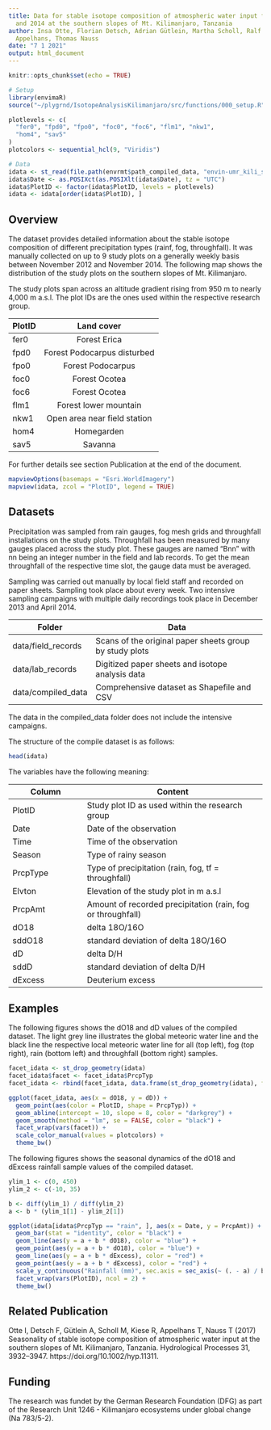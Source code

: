 ```yaml
---
title: Data for stable isotope composition of atmospheric water input for 2013
  and 2014 at the southern slopes of Mt. Kilimanjaro, Tanzania
author: Insa Otte, Florian Detsch, Adrian Gütlein, Martha Scholl, Ralf Kiese, Tim
  Appelhans, Thomas Nauss
date: "7 1 2021"
output: html_document
---
```


```r
knitr::opts_chunk$set(echo = TRUE)

# Setup
library(envimaR)
source("~/plygrnd/IsotopeAnalysisKilimanjaro/src/functions/000_setup.R")

plotlevels <- c(
  "fer0", "fpd0", "fpo0", "foc0", "foc6", "flm1", "nkw1",
  "hom4", "sav5"
)
plotcolors <- sequential_hcl(9, "Viridis")

# Data
idata <- st_read(file.path(envrmt$path_compiled_data, "envin-umr_kili_stable-isotopes_precipitation_2012-2014.shp"))
idata$Date <- as.POSIXct(as.POSIXlt(idata$Date), tz = "UTC")
idata$PlotID <- factor(idata$PlotID, levels = plotlevels)
idata <- idata[order(idata$PlotID), ]
```

## Overview

The dataset provides detailed information about the stable isotope composition of different precipitation types (rainf, fog, throughfall). It was manually collected on up to 9 study plots on a generally weekly basis between November 2012 and November 2014. The following map shows the distribution of the study plots on the southern slopes of Mt. Kilimanjaro. 

The study plots span across an altitude gradient rising from 950 m to nearly 4,000 m a.s.l. The plot IDs are the ones used within the respective research group.

| PlotID | Land cover |
|--------|:----------:|
| fer0   | Forest Erica |
| fpd0   | Forest Podocarpus disturbed |
| fpo0   | Forest Podocarpus |
| foc0   | Forest Ocotea |
| foc6   | Forest Ocotea |
| flm1   | Forest lower mountain |
| nkw1   | Open area near field station |
| hom4   | Homegarden |
| sav5   | Savanna |

For further details see section Publication at the end of the document.

```r
mapviewOptions(basemaps = "Esri.WorldImagery")
mapview(idata, zcol = "PlotID", legend = TRUE)
```

## Datasets

Precipitation was sampled from rain gauges, fog mesh grids and throughfall installations on the study plots. Throughfall has been measured by many gauges placed across the study plot. These gauges are named "Bnn" with nn being an integer number in the field and lab records. To get the mean throughfall of the respective time slot, the gauge data must be averaged.  

Sampling was carried out manually by local field staff and recorded on paper sheets. Sampling took place about every week. Two intensive sampling campaigns with multiple daily recordings took place in December 2013 and April 2014.

| Folder              | Data                                                    |
|---------------------|---------------------------------------------------------|
| data/field_records  | Scans of the original paper sheets group by study plots |
| data/lab_records    | Digitized paper sheets and isotope analysis data        |
| data/compiled_data  | Comprehensive dataset as Shapefile and CSV              |

The data in the compiled_data folder does not include the intensive campaigns.

The structure of the compile dataset is as follows:

```r
head(idata)
```

The variables have the following meaning:

| Column              | Content                                          |
|---------------------|--------------------------------------------------|
| PlotID   | Study plot ID as used within the research group             |
| Date     | Date of the observation                                     |
| Time     | Time of the observation                                     |
| Season   | Type of rainy season                                        |
| PrcpType | Type of precipitation (rain, fog, tf = throughfall)         |
| Elvton   | Elevation of the study plot in m a.s.l                      |
| PrcpAmt  | Amount of recorded precipitation (rain, fog or throughfall) |
| dO18     | delta 18O/16O                                               |
| sddO18   | standard deviation of delta 18O/16O                         |
| dD       | delta D/H                                                   | 
| sddD     | standard deviation of delta D/H                             | 
| dExcess  | Deuterium excess                                            | 


## Examples 

The following figures shows the dO18 and dD values of the compiled dataset. The light grey line illustrates the global meteoric water line and the black line the respective local meteoric water line for all (top left), fog (top right), rain (bottom left) and throughfall (bottom right) samples.

```r
facet_idata <- st_drop_geometry(idata)
facet_idata$facet <- facet_idata$PrcpTyp
facet_idata <- rbind(facet_idata, data.frame(st_drop_geometry(idata), facet = "all"))

ggplot(facet_idata, aes(x = dO18, y = dD)) +
  geom_point(aes(color = PlotID, shape = PrcpTyp)) +
  geom_abline(intercept = 10, slope = 8, color = "darkgrey") +
  geom_smooth(method = "lm", se = FALSE, color = "black") +
  facet_wrap(vars(facet)) +
  scale_color_manual(values = plotcolors) +
  theme_bw()
```


The following figures shows the seasonal dynamics of the dO18 and dExcess rainfall sample values of the compiled dataset.

```r
ylim_1 <- c(0, 450)
ylim_2 <- c(-10, 35)

b <- diff(ylim_1) / diff(ylim_2)
a <- b * (ylim_1[1] - ylim_2[1])

ggplot(idata[idata$PrcpTyp == "rain", ], aes(x = Date, y = PrcpAmt)) +
  geom_bar(stat = "identity", color = "black") +
  geom_line(aes(y = a + b * dO18), color = "blue") +
  geom_point(aes(y = a + b * dO18), color = "blue") +
  geom_line(aes(y = a + b * dExcess), color = "red") +
  geom_point(aes(y = a + b * dExcess), color = "red") +
  scale_y_continuous("Rainfall (mm)", sec.axis = sec_axis(~ (. - a) / b, name = "delta 18O, d excess")) +
  facet_wrap(vars(PlotID), ncol = 2) +
  theme_bw()
```

## Related Publication

Otte I, Detsch F, Gütlein A, Scholl M, Kiese R, Appelhans T, Nauss T (2017) Seasonality of stable isotope composition of atmospheric water input at the southern slopes of Mt. Kilimanjaro, Tanzania. Hydrological Processes 31, 3932–3947. https://doi.org/10.1002/hyp.11311.


## Funding

The research was fundet by the German Research Foundation (DFG) as part of the Research Unit 1246 - Kilimanjaro ecosystems under global change (Na 783/5-2).
